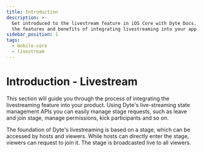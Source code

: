 ```yaml
---
title: Introduction
description: >-
  Get introduced to the livestream feature in iOS Core with Dyte Docs. Explore
  the features and benefits of integrating livestreaming into your app.
sidebar_position: 1
tags:
  - mobile-core
  - livestream
---
```


# Introduction - Livestream

This section will guide you through the process of integrating the livestreaming feature into your product. Using Dyte's live-streaming state management APIs you can easily manage stage requests, such as leave and join stage, manage permissions, kick participants and so on.

The foundation of Dyte's livestreaming is based on a stage, which can be accessed by hosts and viewers. While hosts can directly enter the stage, viewers can request to join it. The stage is broadcasted live to all viewers.

<head>
  <title>iOS Core Introduction</title>
  <meta
    name="description"
    content="Get introduced to the livestream feature in iOS Core with Dyte Docs. Explore the features and benefits of integrating livestreaming into your app."
  />
</head>
